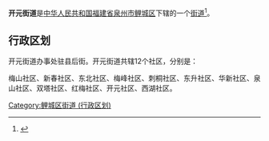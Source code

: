 {{中国乡级行政区
|景观照片文件名 = The courtyard of Quanzhou Kaiyuan Temple 20170727.jpg
|景观照片描述 = [[开元寺_(泉州)|开元寺]]
|汉语拼音 = 
|其他语言 = 
|其他语言名称 = 
|旧称 = 
|地名出处 = 
|位置图文件名 = 
|位置图描述 = 
|自定义图片 = 
|建置时间 = 
|政府驻地 = 
|毗邻 = 
|总面积 = 
|总人口 = 
|总人口年份 = 
|户籍人口 = 
|户籍人口年份 = 
|常住人口 = 
|常住人口年份 = 
|人口密度 = 
|GDP = 
|GDP年份 = 
|邮政编码 = 
|电话区号 = 595
|官方网站 =
|网站名称 = 
|35/05/02/004/000}}
'''开元街道'''是[[中华人民共和国|中华人民共和国]][[福建省|福建省]][[泉州市|泉州市]][[鲤城区|鲤城区]]下辖的一个[[街道办事处|街道]]<ref>{{PRC admin/ref sgc|{{PRC admin/parent|35/05/02/004/000}}}}</ref>。

== 行政区划 ==
开元街道办事处驻县后街。开元街道共辖12个社区，分别是：

梅山社区、新春社区、东北社区、梅峰社区、刺桐社区、东升社区、华新社区、泉山社区、双塔社区、红梅社区、开元社区、西湖社区。

{{鲤城区行政区划}}
[[Category:鲤城区街道_(行政区划)|Category:鲤城区街道 (行政区划)]]